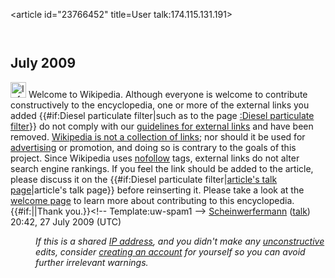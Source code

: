 <article id="23766452" title=User talk:174.115.131.191>
	<talkpage id="23766452" title="User talk:174.115.131.191">


== July 2009 ==
[[Image:Information.svg|25px]] Welcome to Wikipedia. Although everyone is welcome to contribute constructively to the encyclopedia, one or more of the external links you added {{#if:Diesel particulate filter|such as to the page [[:Diesel particulate filter]]}} do not comply with our [[Wikipedia:External links|guidelines for external links]] and have been removed. [[Wikipedia:What Wikipedia is not#LINK|Wikipedia is not a collection of links]]; nor should it be used for [[Wikipedia:Spam|advertising]] or promotion, and doing so is contrary to the goals of this project. Since Wikipedia uses [[nofollow]] tags, external links do not alter search engine rankings. If you feel the link should be added to the article, please discuss it on the {{#if:Diesel particulate filter|[[talk:Diesel particulate filter|article's talk page]]|article's talk page}} before reinserting it. Please take a look at the [[Wikipedia:Welcome|welcome page]] to learn more about contributing to this encyclopedia. {{#if:|{{{2}}}|Thank you.}}[[Category:User talk pages with Uw-spam1 notices|{{PAGENAME}}]]&lt;!-- Template:uw-spam1 --&gt; [[User:Scheinwerfermann|Scheinwerfermann]] ([[User talk:Scheinwerfermann|talk]]) 20:42, 27 July 2009 (UTC)
:''If this is a shared [[IP address]], and you didn't make any [[Wikipedia:vandalism|unconstructive]] edits, consider [[Wikipedia:Why create an account?|creating an account]] for yourself so you can avoid further irrelevant warnings.''
	</talkpage>
</article>